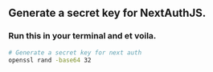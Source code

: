 ## Generate a secret key for NextAuthJS.

### Run this in your terminal and et voila.

```bash filename='your terminal of choice' copy
# Generate a secret key for next auth 
openssl rand -base64 32
``` 

